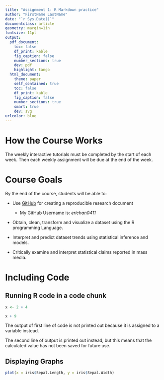 ```yaml
---
title: "Assignment 1: R Markdown practice"
author: "FirstName LastName"
date: "`r Sys.Date()`"
documentclass: article
geometry: margin=1in
fontsize: 11pt
output:
  pdf_document:
    toc: false
    df_print: kable
    fig_caption: false
    number_sections: true
    dev: pdf
    highlight: tango
  html_document:
    theme: paper
    self_contained: true
    toc: false
    df_print: kable
    fig_caption: false
    number_sections: true
    smart: true
    dev: svg
urlcolor: blue
---
```


<!-- Write your Markdown below this line -->

# How the Course Works

The weekly interactive tutorials must be completed by the start of each week. Then each weekly assignment will be due at the end of the week.

# Course Goals

By the end of the course, students will be able to:

-   Use [GitHub](https://github.com/) for creating a reproducible research document

    -   My GitHub Username is: *erichan0411*

-   Obtain, clean, transform and visualize a dataset using the R programming Language.

-   Interpret and predict dataset trends using statistical inference and models.

-   Critically examine and interpret statistical claims reported in mass media.

# Including Code

## Running R code in a code chunk

```r
x <- 2 + 4

x + 9
```

The output of first line of code is not printed out because it is assigned to a variable instead.

The second line of output is printed out instead, but this means that the calculated value has not been saved for future use.

## Displaying Graphs

```r
plot(x = iris$Sepal.Length, y = iris$Sepal.Width)
```


